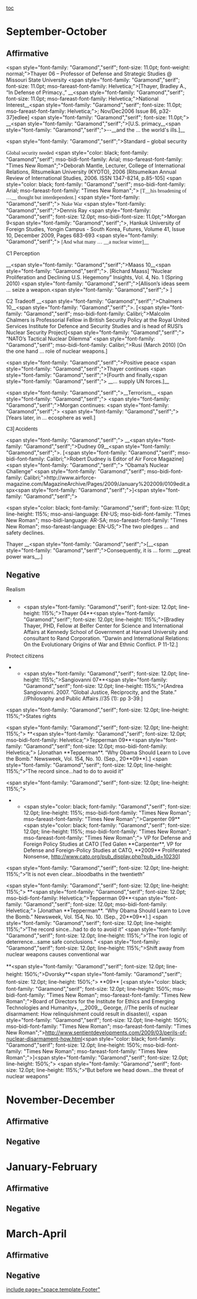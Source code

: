 [[toc]]
=September-October= 
==Affirmative== 



<span style="font-family: "Garamond","serif"; font-size: 11.0pt; font-weight: normal;">Thayer 06 – Professor of Defense and Strategic Studies @ Missouri State University </span><span class="7TimesNewRoman"><span style="font-family: "Garamond","serif"; font-size: 11.0pt; mso-fareast-font-family: Helvetica;">[Thayer, Bradley A., “In Defense of Primacy.,” </span>__<span style="font-family: "Garamond","serif"; font-size: 11.0pt; mso-fareast-font-family: Helvetica;">National Interest</span>__<span style="font-family: "Garamond","serif"; font-size: 11.0pt; mso-fareast-font-family: Helvetica;">; Nov/Dec2006 Issue 86, p32-37]edlee] </span></span>
<span class="7TimesNewRoman"><span style="font-family: "Garamond","serif"; font-size: 11.0pt;"> </span></span><span class="apple-style-span">__<span style="font-family: "Garamond","serif";">[U.S. primacy</span>__<span style="font-family: "Garamond","serif";">--__and the … the world's ills.]__</span></span>

<span style="font-family: "Garamond","serif";">Standard – global security </span>

<span style="font-family: Garamond,serif;">Global security needed</span>
<span style="line-height: normal; margin-bottom: .0001pt; margin-bottom: 0in;"><span style="color: black; font-family: "Garamond","serif"; mso-bidi-font-family: Arial; mso-fareast-font-family: "Times New Roman";">Deborah Mantle, Lecturer, College of International Relations, Ritsumeikan University (KYOTO), 2006 [Ritsumeikan Annual Review of International Studies, 2006. ISSN 1347-8214, p.85-105] </span></span>
<span style="line-height: normal; margin-bottom: .0001pt; margin-bottom: 0in;"><span style="color: black; font-family: "Garamond","serif"; mso-bidi-font-family: Arial; mso-fareast-font-family: "Times New Roman";"> </span><span style="font-family: Garamond,serif;">[T__his broadening of …__ thought but interdependent.]</span></span>
<span style="font-family: "Garamond","serif";"> </span>
<span style="font-family: Garamond,serif;">Nuke War</span>
<span style="margin-left: 0in;"><span style="font-family: "Garamond","serif";">Dennis Ray </span><span class="tagChar"><span style="font-family: "Garamond","serif"; font-size: 12.0pt; mso-bidi-font-size: 11.0pt;">Morgan 9</span></span><span style="font-family: "Garamond","serif";">, Hankuk University of Foreign Studies, Yongin Campus - South Korea, Futures, Volume 41, Issue 10, December 2009, Pages 683-693 </span></span>
<span style="margin-left: 0in;"><span style="font-family: "Garamond","serif";"> </span><span style="font-family: Garamond,serif;">[And <span class="underline">what many …</span> __a nuclear winter]__</span></span>


<span style="margin-left: 0in;">C1 Perception</span>

<span style="font-family: Garamond,serif;"> </span>
__<span style="font-family: "Garamond","serif";">Maass 10</span>__<span style="font-family: "Garamond","serif";">. [Richard Maass] “Nuclear Proliferation and Declining U.S. Hegemony” Insights, Vol. 4, No. 1 (Spring 2010)</span>
<span style="font-family: "Garamond","serif";">[Allison’s ideas seem … seize a weapon.</span><span style="font-family: "Garamond","serif";"> ]</span>


C2 Tradeoff
__<span style="font-family: "Garamond","serif";">Chalmers 10</span>__<span style="font-family: "Garamond","serif";">. [</span><span style="font-family: "Garamond","serif"; mso-bidi-font-family: Calibri;">Malcolm Chalmers is Professorial Fellow in British Security Policy at the Royal United Services Institute for Defence and Security Studies and is head of RUSI’s Nuclear Security Project]</span><span style="font-family: "Garamond","serif";"> “NATO’s Tactical Nuclear Dilemma” </span><span style="font-family: "Garamond","serif"; mso-bidi-font-family: Calibri;">Rusi (March 2010)</span>
[On the one hand … role of nuclear weapons.]

<span style="font-family: "Garamond","serif";">Positive peace</span>
<span style="font-family: "Garamond","serif";">Thayer continues</span>
<span style="font-family: "Garamond","serif";">[Fourth and finally,</span><span style="font-family: "Garamond","serif";"> __… supply UN forces.]__</span>

<span style="font-family: "Garamond","serif";">__Terrorism__</span>
<span style="font-family: "Garamond","serif";"> </span>
<span style="font-family: "Garamond","serif";">Morgan continues:</span>
<span style="font-family: "Garamond","serif";"> </span>
<span style="font-family: "Garamond","serif";">[Years later, in …<span class="boldunderline"> ecosphere</span> as well.]</span>

<span style="-webkit-text-decorations-in-effect: none; font-family: arial,helvetica,sans-serif;">C3] Accidents</span>

<span style="font-family: "Garamond","serif";"> </span>
__<span style="font-family: "Garamond","serif";">Dudney 09</span>__<span style="font-family: "Garamond","serif";">. [</span><span style="font-family: "Garamond","serif"; mso-bidi-font-family: Calibri;">Robert Dudney is Editor of Air Force Magazine]</span><span style="font-family: "Garamond","serif";"> “Obama’s Nuclear Challenge” </span><span style="font-family: "Garamond","serif"; mso-bidi-font-family: Calibri;">http://www.airforce-magazine.com/MagazineArchive/Pages/2009/January%202009/0109edit.aspx</span><span class="Underline"><span style="font-family: "Garamond","serif";">]</span></span><span style="font-family: "Garamond","serif";"> </span>

<span style="color: black; font-family: "Garamond","serif"; font-size: 11.0pt; line-height: 115%; mso-ansi-language: EN-US; mso-bidi-font-family: "Times New Roman"; mso-bidi-language: AR-SA; mso-fareast-font-family: "Times New Roman"; mso-fareast-language: EN-US;">The two pledges … and safety declines.</span>







Thayer
__<span style="font-family: "Garamond","serif";">[</span>__<span style="font-family: "Garamond","serif";">Consequently, it is … form: __great power wars__.]</span>




==Negative== 

Realism
**<span style="mso-bidi-font-weight: normal;"><span style="font-family: "Garamond","serif"; font-size: 12.0pt; line-height: 115%;">Thayer 04</span></span>**<span style="font-family: "Garamond","serif"; font-size: 12.0pt; line-height: 115%;">[Bradley Thayer, PHD, Fellow at Belfer Center for Science and International Affairs at Kennedy School of Government at Harvard University and consultant to Rand Corporation. “Darwin and International Relations: On the Evolutionary Origins of War and Ethnic Conflict. P 11-12.]</span>

Protect citizens
**<span style="mso-bidi-font-weight: normal;"><span style="font-family: "Garamond","serif"; font-size: 12.0pt; line-height: 115%;">Sangiovanni 07</span></span>**<span style="font-family: "Garamond","serif"; font-size: 12.0pt; line-height: 115%;">[Andrea Sangiovanni. 2007. “Global Justice, Reciprocity, and the State.” //<span style="mso-bidi-font-style: normal;">Philosophy and Public Affairs </span>//35 (1): pp 3-39.] </span>

<span style="font-family: "Garamond","serif"; font-size: 12.0pt; line-height: 115%;">States rights</span>

<span style="font-family: "Garamond","serif"; font-size: 12.0pt; line-height: 115%;"> </span>
<span style="line-height: normal; margin-bottom: .0001pt; margin-bottom: 0in; mso-layout-grid-align: none; text-autospace: none;">**<span style="mso-bidi-font-weight: normal;"><span style="font-family: "Garamond","serif"; font-size: 12.0pt; mso-bidi-font-family: Helvetica;">Tepperman 09</span></span>**<span style="font-family: "Garamond","serif"; font-size: 12.0pt; mso-bidi-font-family: Helvetica;"> [Jonathan **<span style="mso-bidi-font-weight: normal;">Tepperman</span>**. “Why Obama Should Learn to Love the Bomb.” Newsweek, Vol. 154, No. 10. (Sep., 20**<span style="mso-bidi-font-weight: normal;">09</span>**).] </span></span>
<span style="font-family: "Garamond","serif"; font-size: 12.0pt; line-height: 115%;">“The record since…had to do to avoid it”</span>

<span style="font-family: "Garamond","serif"; font-size: 12.0pt; line-height: 115%;"> </span>
**<span style="mso-bidi-font-weight: normal;"><span style="color: black; font-family: "Garamond","serif"; font-size: 12.0pt; line-height: 115%; mso-bidi-font-family: "Times New Roman"; mso-fareast-font-family: "Times New Roman";">Carpenter 09</span></span>**<span style="color: black; font-family: "Garamond","serif"; font-size: 12.0pt; line-height: 115%; mso-bidi-font-family: "Times New Roman"; mso-fareast-font-family: "Times New Roman";"> VP for Defense and Foreign Policy Studies at CATO [Ted Galen **Carpenter**, VP for Defense and Foreign-Policy Studies at CATO, **2009** Proliferated Nonsense, http://www.cato.org/pub_display.php?pub_id=10230]

</span><span style="font-family: "Garamond","serif"; font-size: 12.0pt; line-height: 115%;">“It is not even clear…bloodbaths in the twentieth”</span>

<span style="font-family: "Garamond","serif"; font-size: 12.0pt; line-height: 115%;"> </span>
<span style="line-height: normal; margin-bottom: .0001pt; margin-bottom: 0in; mso-layout-grid-align: none; text-autospace: none;">**<span style="mso-bidi-font-weight: normal;"><span style="font-family: "Garamond","serif"; font-size: 12.0pt; mso-bidi-font-family: Helvetica;">Tepperman 09</span></span>**<span style="font-family: "Garamond","serif"; font-size: 12.0pt; mso-bidi-font-family: Helvetica;"> [Jonathan **<span style="mso-bidi-font-weight: normal;">Tepperman</span>**. “Why Obama Should Learn to Love the Bomb.” Newsweek, Vol. 154, No. 10. (Sep., 20**<span style="mso-bidi-font-weight: normal;">09</span>**).] </span></span>
<span style="font-family: "Garamond","serif"; font-size: 12.0pt; line-height: 115%;">“The record since…had to do to avoid it” </span>
<span style="font-family: "Garamond","serif"; font-size: 12.0pt; line-height: 115%;">“The iron logic of deterrence…same safe conclusions.” </span>
<span style="font-family: "Garamond","serif"; font-size: 12.0pt; line-height: 115%;">Shift away from nuclear weapons causes conventional war </span>

<span style="line-height: 150%;"><span class="Underline">**<span style="mso-bidi-font-weight: normal;"><span style="font-family: "Garamond","serif"; font-size: 12.0pt; line-height: 150%;">Dvorsky</span></span>**<span style="font-family: "Garamond","serif"; font-size: 12.0pt; line-height: 150%;"> **<span style="mso-bidi-font-weight: normal;">09</span>** [</span></span><span style="color: black; font-family: "Garamond","serif"; font-size: 12.0pt; line-height: 150%; mso-bidi-font-family: "Times New Roman"; mso-fareast-font-family: "Times New Roman";">Board of Directors for the Institute for Ethics and Emerging Technologies and Humanity+, __2009__ George, //The perils of nuclear disarmament: How relinquishment could result in disaster//, </span><span style="font-family: "Garamond","serif"; font-size: 12.0pt; line-height: 150%; mso-bidi-font-family: "Times New Roman"; mso-fareast-font-family: "Times New Roman";">[[http://www.sentientdevelopments.com/2009/03/perils-of-nuclear-disarmament-how.html]]</span><span style="color: black; font-family: "Garamond","serif"; font-size: 12.0pt; line-height: 150%; mso-bidi-font-family: "Times New Roman"; mso-fareast-font-family: "Times New Roman";">]</span><span class="Underline"><span style="font-family: "Garamond","serif"; font-size: 12.0pt; line-height: 150%;"> </span></span></span>
<span style="font-family: "Garamond","serif"; font-size: 12.0pt; line-height: 115%;">“But before we head down…the threat of nuclear weapons” </span>






=November-December= 
==Affirmative== 
==Negative== 

=January-February= 
==Affirmative== 
==Negative== 

=March-April= 
==Affirmative== 
==Negative== 

[[include page="space.template.Footer"]]
